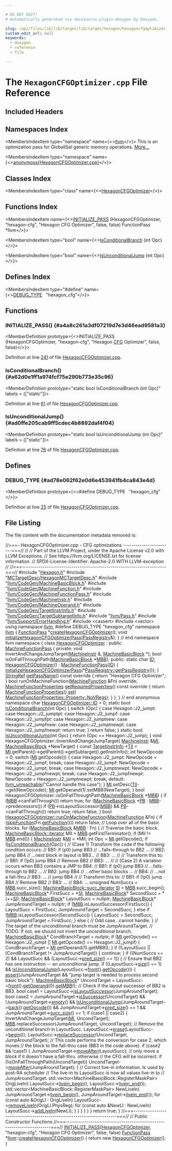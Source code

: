 ```yaml
---

# DO NOT EDIT!
# Automatically generated via docusaurus-plugin-doxygen by Doxygen.

slug: /api/files/lib/lib/target/lib/target/hexagon/hexagoncfgoptimizer-cpp
custom_edit_url: null
keywords:
  - doxygen
  - reference
  - file

---
```





# The `HexagonCFGOptimizer.cpp` File Reference

<DoxygenPage pluginConfig={pluginConfig}>



## Included Headers

<IncludesList>
<IncludesListItem
  filePath="Hexagon.h"
  permalink="/docs/api/files/lib/lib/target/lib/target/hexagon/hexagon-h"
  isLocal="true" />
<IncludesListItem
  filePath="MCTargetDesc/HexagonMCTargetDesc.h"
  permalink="/docs/api/files/lib/lib/target/lib/target/hexagon/lib/target/hexagon/mctargetdesc/hexagonmctargetdesc-h"
  isLocal="true" />
<IncludesListItem
  filePath="llvm/CodeGen/MachineBasicBlock.h"
  permalink="/docs/api/files/include/include/llvm/include/llvm/codegen/machinebasicblock-h"
  isLocal="true" />
<IncludesListItem
  filePath="llvm/CodeGen/MachineFunction.h"
  permalink="/docs/api/files/include/include/llvm/include/llvm/codegen/machinefunction-h"
  isLocal="true" />
<IncludesListItem
  filePath="llvm/CodeGen/MachineFunctionPass.h"
  permalink="/docs/api/files/include/include/llvm/include/llvm/codegen/machinefunctionpass-h"
  isLocal="true" />
<IncludesListItem
  filePath="llvm/CodeGen/MachineInstr.h"
  permalink="/docs/api/files/include/include/llvm/include/llvm/codegen/machineinstr-h"
  isLocal="true" />
<IncludesListItem
  filePath="llvm/CodeGen/MachineOperand.h"
  permalink="/docs/api/files/include/include/llvm/include/llvm/codegen/machineoperand-h"
  isLocal="true" />
<IncludesListItem
  filePath="llvm/CodeGen/TargetInstrInfo.h"
  permalink="/docs/api/files/include/include/llvm/include/llvm/codegen/targetinstrinfo-h"
  isLocal="true" />
<IncludesListItem
  filePath="llvm/CodeGen/TargetSubtargetInfo.h"
  permalink="/docs/api/files/include/include/llvm/include/llvm/codegen/targetsubtargetinfo-h"
  isLocal="true" />
<IncludesListItem
  filePath="llvm/Pass.h"
  permalink="/docs/api/files/include/include/llvm/pass-h"
  isLocal="true" />
<IncludesListItem
  filePath="llvm/Support/ErrorHandling.h"
  permalink="/docs/api/files/include/include/llvm/include/llvm/support/errorhandling-h"
  isLocal="true" />
<IncludesListItem
  filePath="cassert"
  permalink=""
  isLocal="false" />
<IncludesListItem
  filePath="vector"
  permalink=""
  isLocal="false" />
</IncludesList>

## Namespaces Index

<MembersIndex>

<MembersIndexItem
  type="namespace"
  name={<><a href="/docs/api/namespaces/llvm">llvm</a></>}>
This is an optimization pass for GlobalISel generic memory operations. <a href="/docs/api/namespaces/llvm/#details">More...</a>
</MembersIndexItem>

<MembersIndexItem
  type="namespace"
  name={<><a href="/docs/api/namespaces/anonymous-hexagoncfgoptimizer-cpp-">anonymous&#123;HexagonCFGOptimizer.cpp&#125;</a></>}>
</MembersIndexItem>

</MembersIndex>

## Classes Index

<MembersIndex>

<MembersIndexItem
  type="class"
  name={<><a href="/docs/api/classes/anonymous-namespace-hexagoncfgoptimizer-cpp-/hexagoncfgoptimizer">HexagonCFGOptimizer</a></>}>
</MembersIndexItem>

</MembersIndex>

## Functions Index

<MembersIndex>

<MembersIndexItem
  name={<><a href="#a4a8c261a3df07219d7e3d46ead9581a3">INITIALIZE&#95;PASS</a> (HexagonCFGOptimizer, &quot;hexagon-cfg&quot;, &quot;Hexagon CFG Optimizer&quot;, false, false) FunctionPass &#42;llvm</>}>
</MembersIndexItem>

<MembersIndexItem
  type="bool"
  name={<><a href="#a62d0e1ff1a974fcf75e290b773e35c96">IsConditionalBranch</a> (int Opc)</>}>
</MembersIndexItem>

<MembersIndexItem
  type="bool"
  name={<><a href="#ad0ffe205cab9ff5cdec4b8892daf4f04">IsUnconditionalJump</a> (int Opc)</>}>
</MembersIndexItem>

</MembersIndex>

## Defines Index

<MembersIndex>

<MembersIndexItem
  type="#define"
  name={<><a href="#ad78e062f62e0d6e453941fb4ca843e4d">DEBUG&#95;TYPE</a>&nbsp;&nbsp;&nbsp;&quot;hexagon&#95;cfg&quot;</>}>
</MembersIndexItem>

</MembersIndex>


<SectionDefinition>

## Functions

### INITIALIZE&#95;PASS() {#a4a8c261a3df07219d7e3d46ead9581a3}

<MemberDefinition
  prototype={<>INITIALIZE&#95;PASS (HexagonCFGOptimizer, &quot;hexagon-cfg&quot;, &quot;Hexagon <a href="/docs/api/files/lib/lib/transforms/lib/transforms/scalar/flattencfgpass-cpp/#a78c5fc25b7e349ae0e4a32100404a4b4">CFG</a> Optimizer&quot;, false, false)</>}>

Definition at line <a href="#l00241">241</a> of file <a href="/docs/api/files/lib/lib/target/lib/target/hexagon/hexagoncfgoptimizer-cpp">HexagonCFGOptimizer.cpp</a>.
</MemberDefinition>

### IsConditionalBranch() {#a62d0e1ff1a974fcf75e290b773e35c96}

<MemberDefinition
  prototype="static bool IsConditionalBranch (int Opc)"
  labels = {["static"]}>

Definition at line <a href="#l00061">61</a> of file <a href="/docs/api/files/lib/lib/target/lib/target/hexagon/hexagoncfgoptimizer-cpp">HexagonCFGOptimizer.cpp</a>.
</MemberDefinition>

### IsUnconditionalJump() {#ad0ffe205cab9ff5cdec4b8892daf4f04}

<MemberDefinition
  prototype="static bool IsUnconditionalJump (int Opc)"
  labels = {["static"]}>

Definition at line <a href="#l00076">76</a> of file <a href="/docs/api/files/lib/lib/target/lib/target/hexagon/hexagoncfgoptimizer-cpp">HexagonCFGOptimizer.cpp</a>.
</MemberDefinition>

</SectionDefinition>

<SectionDefinition>

## Defines

### DEBUG&#95;TYPE {#ad78e062f62e0d6e453941fb4ca843e4d}

<MemberDefinition
  prototype={<>#define DEBUG&#95;TYPE&nbsp;&nbsp;&nbsp;&quot;hexagon&#95;cfg&quot;</>}>

Definition at line <a href="#l00025">25</a> of file <a href="/docs/api/files/lib/lib/target/lib/target/hexagon/hexagoncfgoptimizer-cpp">HexagonCFGOptimizer.cpp</a>.
</MemberDefinition>

</SectionDefinition>

## File Listing

The file content with the documentation metadata removed is:

<ProgramListing>

<Link id="l00001" /><CodeLine lineNumber="1"><Highlight kind="comment">//===- HexagonCFGOptimizer.cpp - CFG optimizations ------------------------===//</Highlight><Highlight kind="normal"></Highlight></CodeLine>
<Link id="l00002" /><CodeLine lineNumber="2"><Highlight kind="normal"></Highlight><Highlight kind="comment">//</Highlight><Highlight kind="normal"></Highlight></CodeLine>
<Link id="l00003" /><CodeLine lineNumber="3"><Highlight kind="normal"></Highlight><Highlight kind="comment">// Part of the LLVM Project, under the Apache License v2.0 with LLVM Exceptions.</Highlight><Highlight kind="normal"></Highlight></CodeLine>
<Link id="l00004" /><CodeLine lineNumber="4"><Highlight kind="normal"></Highlight><Highlight kind="comment">// See https://llvm.org/LICENSE.txt for license information.</Highlight><Highlight kind="normal"></Highlight></CodeLine>
<Link id="l00005" /><CodeLine lineNumber="5"><Highlight kind="normal"></Highlight><Highlight kind="comment">// SPDX-License-Identifier: Apache-2.0 WITH LLVM-exception</Highlight><Highlight kind="normal"></Highlight></CodeLine>
<Link id="l00006" /><CodeLine lineNumber="6"><Highlight kind="normal"></Highlight><Highlight kind="comment">//</Highlight><Highlight kind="normal"></Highlight></CodeLine>
<Link id="l00007" /><CodeLine lineNumber="7"><Highlight kind="normal"></Highlight><Highlight kind="comment">//===----------------------------------------------------------------------===//</Highlight><Highlight kind="normal"></Highlight></CodeLine>
<Link id="l00008" /><CodeLine lineNumber="8"><Highlight kind="normal"></Highlight></CodeLine>
<Link id="l00009" /><CodeLine lineNumber="9"><Highlight kind="normal"></Highlight><Highlight kind="preprocessor">#include &quot;<a href="/docs/api/files/lib/lib/target/lib/target/hexagon/hexagon-h">Hexagon.h</a>&quot;</Highlight><Highlight kind="normal"></Highlight></CodeLine>
<Link id="l00010" /><CodeLine lineNumber="10"><Highlight kind="normal"></Highlight><Highlight kind="preprocessor">#include &quot;<a href="/docs/api/files/lib/lib/target/lib/target/hexagon/lib/target/hexagon/mctargetdesc/hexagonmctargetdesc-h">MCTargetDesc/HexagonMCTargetDesc.h</a>&quot;</Highlight><Highlight kind="normal"></Highlight></CodeLine>
<Link id="l00011" /><CodeLine lineNumber="11"><Highlight kind="normal"></Highlight><Highlight kind="preprocessor">#include &quot;<a href="/docs/api/files/include/include/llvm/include/llvm/codegen/machinebasicblock-h">llvm/CodeGen/MachineBasicBlock.h</a>&quot;</Highlight><Highlight kind="normal"></Highlight></CodeLine>
<Link id="l00012" /><CodeLine lineNumber="12"><Highlight kind="normal"></Highlight><Highlight kind="preprocessor">#include &quot;<a href="/docs/api/files/include/include/llvm/include/llvm/codegen/machinefunction-h">llvm/CodeGen/MachineFunction.h</a>&quot;</Highlight><Highlight kind="normal"></Highlight></CodeLine>
<Link id="l00013" /><CodeLine lineNumber="13"><Highlight kind="normal"></Highlight><Highlight kind="preprocessor">#include &quot;<a href="/docs/api/files/include/include/llvm/include/llvm/codegen/machinefunctionpass-h">llvm/CodeGen/MachineFunctionPass.h</a>&quot;</Highlight><Highlight kind="normal"></Highlight></CodeLine>
<Link id="l00014" /><CodeLine lineNumber="14"><Highlight kind="normal"></Highlight><Highlight kind="preprocessor">#include &quot;<a href="/docs/api/files/include/include/llvm/include/llvm/codegen/machineinstr-h">llvm/CodeGen/MachineInstr.h</a>&quot;</Highlight><Highlight kind="normal"></Highlight></CodeLine>
<Link id="l00015" /><CodeLine lineNumber="15"><Highlight kind="normal"></Highlight><Highlight kind="preprocessor">#include &quot;<a href="/docs/api/files/include/include/llvm/include/llvm/codegen/machineoperand-h">llvm/CodeGen/MachineOperand.h</a>&quot;</Highlight><Highlight kind="normal"></Highlight></CodeLine>
<Link id="l00016" /><CodeLine lineNumber="16"><Highlight kind="normal"></Highlight><Highlight kind="preprocessor">#include &quot;<a href="/docs/api/files/include/include/llvm/include/llvm/codegen/targetinstrinfo-h">llvm/CodeGen/TargetInstrInfo.h</a>&quot;</Highlight><Highlight kind="normal"></Highlight></CodeLine>
<Link id="l00017" /><CodeLine lineNumber="17"><Highlight kind="normal"></Highlight><Highlight kind="preprocessor">#include &quot;<a href="/docs/api/files/include/include/llvm/include/llvm/codegen/targetsubtargetinfo-h">llvm/CodeGen/TargetSubtargetInfo.h</a>&quot;</Highlight><Highlight kind="normal"></Highlight></CodeLine>
<Link id="l00018" /><CodeLine lineNumber="18"><Highlight kind="normal"></Highlight><Highlight kind="preprocessor">#include &quot;<a href="/docs/api/files/include/include/llvm/pass-h">llvm/Pass.h</a>&quot;</Highlight><Highlight kind="normal"></Highlight></CodeLine>
<Link id="l00019" /><CodeLine lineNumber="19"><Highlight kind="normal"></Highlight><Highlight kind="preprocessor">#include &quot;<a href="/docs/api/files/include/include/llvm/include/llvm/support/errorhandling-h">llvm/Support/ErrorHandling.h</a>&quot;</Highlight><Highlight kind="normal"></Highlight></CodeLine>
<Link id="l00020" /><CodeLine lineNumber="20"><Highlight kind="normal"></Highlight><Highlight kind="preprocessor">#include &lt;cassert&gt;</Highlight><Highlight kind="normal"></Highlight></CodeLine>
<Link id="l00021" /><CodeLine lineNumber="21"><Highlight kind="normal"></Highlight><Highlight kind="preprocessor">#include &lt;vector&gt;</Highlight><Highlight kind="normal"></Highlight></CodeLine>
<Link id="l00022" /><CodeLine lineNumber="22"><Highlight kind="normal"></Highlight></CodeLine>
<Link id="l00023" /><CodeLine lineNumber="23"><Highlight kind="normal"></Highlight><Highlight kind="keyword">using namespace </Highlight><Highlight kind="normal"><a href="/docs/api/namespaces/llvm">llvm</a>;</Highlight></CodeLine>
<Link id="l00024" /><CodeLine lineNumber="24"><Highlight kind="normal"></Highlight></CodeLine>
<Link id="l00025" /><CodeLine lineNumber="25" lineLink="#ad78e062f62e0d6e453941fb4ca843e4d"><Highlight kind="normal"></Highlight><Highlight kind="preprocessor">#define DEBUG&#95;TYPE &quot;hexagon&#95;cfg&quot;</Highlight><Highlight kind="normal"></Highlight></CodeLine>
<Link id="l00026" /><CodeLine lineNumber="26"><Highlight kind="normal"></Highlight></CodeLine>
<Link id="l00027" /><CodeLine lineNumber="27"><Highlight kind="normal"></Highlight><Highlight kind="keyword">namespace </Highlight><Highlight kind="normal"><a href="/docs/api/namespaces/llvm">llvm</a> &#123;</Highlight></CodeLine>
<Link id="l00028" /><CodeLine lineNumber="28"><Highlight kind="normal"></Highlight></CodeLine>
<Link id="l00029" /><CodeLine lineNumber="29" lineLink="/docs/api/namespaces/llvm/#a124602d73eee88f532e253bbed464352"><Highlight kind="normal"><a href="/docs/api/classes/llvm/functionpass">FunctionPass</a> &#42;<a href="/docs/api/namespaces/llvm/#a124602d73eee88f532e253bbed464352">createHexagonCFGOptimizer</a>();</Highlight></CodeLine>
<Link id="l00030" /><CodeLine lineNumber="30" lineLink="/docs/api/namespaces/llvm/#a8cfc0521f86b9aa8828d24359cf05251"><Highlight kind="normal"></Highlight><Highlight kind="keywordtype">void</Highlight><Highlight kind="normal"> <a href="/docs/api/namespaces/llvm/#a8cfc0521f86b9aa8828d24359cf05251">initializeHexagonCFGOptimizerPass</a>(<a href="/docs/api/classes/llvm/passregistry">PassRegistry</a>&amp;);</Highlight></CodeLine>
<Link id="l00031" /><CodeLine lineNumber="31"><Highlight kind="normal"></Highlight></CodeLine>
<Link id="l00032" /><CodeLine lineNumber="32"><Highlight kind="normal">&#125; </Highlight><Highlight kind="comment">// end namespace llvm</Highlight><Highlight kind="normal"></Highlight></CodeLine>
<Link id="l00033" /><CodeLine lineNumber="33"><Highlight kind="normal"></Highlight></CodeLine>
<Link id="l00034" /><CodeLine lineNumber="34" lineLink="/docs/api/namespaces/anonymous-hexagoncfgoptimizer-cpp-"><Highlight kind="normal"></Highlight><Highlight kind="keyword">namespace </Highlight><Highlight kind="normal">&#123;</Highlight></CodeLine>
<Link id="l00035" /><CodeLine lineNumber="35"><Highlight kind="normal"></Highlight></CodeLine>
<Link id="l00036" /><CodeLine lineNumber="36" lineLink="/docs/api/classes/anonymous-namespace-hexagoncfgoptimizer-cpp-/hexagoncfgoptimizer"><Highlight kind="normal"></Highlight><Highlight kind="keyword">class </Highlight><Highlight kind="normal"><a href="/docs/api/classes/anonymous-namespace-hexagoncfgoptimizer-cpp-/hexagoncfgoptimizer/#a2ba581e9dbe6327f7df9bf62a7f3aa0f">HexagonCFGOptimizer</a> : </Highlight><Highlight kind="keyword">public</Highlight><Highlight kind="normal"> <a href="/docs/api/classes/llvm/machinefunctionpass/#a29c81d2386f4a727c6d33413807530c8">MachineFunctionPass</a> &#123;</Highlight></CodeLine>
<Link id="l00037" /><CodeLine lineNumber="37"><Highlight kind="normal"></Highlight><Highlight kind="keyword">private</Highlight><Highlight kind="normal">:</Highlight></CodeLine>
<Link id="l00038" /><CodeLine lineNumber="38"><Highlight kind="normal">  </Highlight><Highlight kind="keywordtype">void</Highlight><Highlight kind="normal"> InvertAndChangeJumpTarget(<a href="/docs/api/classes/llvm/machineinstr">MachineInstr</a> &amp;, <a href="/docs/api/classes/llvm/machinebasicblock">MachineBasicBlock</a> &#42;);</Highlight></CodeLine>
<Link id="l00039" /><CodeLine lineNumber="39"><Highlight kind="normal">  </Highlight><Highlight kind="keywordtype">bool</Highlight><Highlight kind="normal"> isOnFallThroughPath(<a href="/docs/api/classes/llvm/machinebasicblock">MachineBasicBlock</a> &#42;<a href="/docs/api/files/lib/lib/target/lib/target/arm/armslshardening-cpp/#a5958512eae2979bd2eb383977996a600">MBB</a>);</Highlight></CodeLine>
<Link id="l00040" /><CodeLine lineNumber="40"><Highlight kind="normal"></Highlight></CodeLine>
<Link id="l00041" /><CodeLine lineNumber="41"><Highlight kind="normal"></Highlight><Highlight kind="keyword">public</Highlight><Highlight kind="normal">:</Highlight></CodeLine>
<Link id="l00042" /><CodeLine lineNumber="42" lineLink="/docs/api/classes/anonymous-namespace-hexagoncfgoptimizer-cpp-/hexagoncfgoptimizer/#a376beeb5df27a65505f5b25f9b6484cf"><Highlight kind="normal">  </Highlight><Highlight kind="keyword">static</Highlight><Highlight kind="normal"> </Highlight><Highlight kind="keywordtype">char</Highlight><Highlight kind="normal"> <a href="/docs/api/classes/anonymous-namespace-hexagoncfgoptimizer-cpp-/hexagoncfgoptimizer/#a376beeb5df27a65505f5b25f9b6484cf">ID</a>;</Highlight></CodeLine>
<Link id="l00043" /><CodeLine lineNumber="43"><Highlight kind="normal"></Highlight></CodeLine>
<Link id="l00044" /><CodeLine lineNumber="44" lineLink="/docs/api/classes/anonymous-namespace-hexagoncfgoptimizer-cpp-/hexagoncfgoptimizer/#a2ba581e9dbe6327f7df9bf62a7f3aa0f"><Highlight kind="normal">  <a href="/docs/api/classes/anonymous-namespace-hexagoncfgoptimizer-cpp-/hexagoncfgoptimizer/#a2ba581e9dbe6327f7df9bf62a7f3aa0f">HexagonCFGOptimizer</a>() : <a href="/docs/api/classes/llvm/machinefunctionpass/#a29c81d2386f4a727c6d33413807530c8">MachineFunctionPass</a>(<a href="/docs/api/classes/anonymous-namespace-hexagoncfgoptimizer-cpp-/hexagoncfgoptimizer/#a376beeb5df27a65505f5b25f9b6484cf">ID</a>) &#123;</Highlight></CodeLine>
<Link id="l00045" /><CodeLine lineNumber="45"><Highlight kind="normal">    <a href="/docs/api/namespaces/llvm/#a8cfc0521f86b9aa8828d24359cf05251">initializeHexagonCFGOptimizerPass</a>(&#42;<a href="/docs/api/classes/llvm/passregistry/#a05a729900b76c89e808c6c3094921b2f">PassRegistry::getPassRegistry</a>());</Highlight></CodeLine>
<Link id="l00046" /><CodeLine lineNumber="46"><Highlight kind="normal">  &#125;</Highlight></CodeLine>
<Link id="l00047" /><CodeLine lineNumber="47"><Highlight kind="normal"></Highlight></CodeLine>
<Link id="l00048" /><CodeLine lineNumber="48" lineLink="/docs/api/classes/anonymous-namespace-hexagoncfgoptimizer-cpp-/hexagoncfgoptimizer/#a0352309571a7836802670d8566eb7ad7"><Highlight kind="normal">  <a href="/docs/api/classes/llvm/stringref">StringRef</a> <a href="/docs/api/classes/anonymous-namespace-hexagoncfgoptimizer-cpp-/hexagoncfgoptimizer/#a0352309571a7836802670d8566eb7ad7">getPassName</a>()</Highlight><Highlight kind="keyword"> const override </Highlight><Highlight kind="normal">&#123; </Highlight><Highlight kind="keywordflow">return</Highlight><Highlight kind="normal"> </Highlight><Highlight kind="stringliteral">&quot;Hexagon CFG Optimizer&quot;</Highlight><Highlight kind="normal">; &#125;</Highlight></CodeLine>
<Link id="l00049" /><CodeLine lineNumber="49"><Highlight kind="normal">  </Highlight><Highlight kind="keywordtype">bool</Highlight><Highlight kind="normal"> runOnMachineFunction(<a href="/docs/api/classes/llvm/machinefunction">MachineFunction</a> &amp;Fn) </Highlight><Highlight kind="keyword">override</Highlight><Highlight kind="normal">;</Highlight></CodeLine>
<Link id="l00050" /><CodeLine lineNumber="50"><Highlight kind="normal"></Highlight></CodeLine>
<Link id="l00051" /><CodeLine lineNumber="51" lineLink="/docs/api/classes/anonymous-namespace-hexagoncfgoptimizer-cpp-/hexagoncfgoptimizer/#ad6f7afaf9e44f6f8399069027b00ce70"><Highlight kind="normal">  <a href="/docs/api/classes/llvm/machinefunctionproperties">MachineFunctionProperties</a> <a href="/docs/api/classes/anonymous-namespace-hexagoncfgoptimizer-cpp-/hexagoncfgoptimizer/#ad6f7afaf9e44f6f8399069027b00ce70">getRequiredProperties</a>()</Highlight><Highlight kind="keyword"> const override </Highlight><Highlight kind="normal">&#123;</Highlight></CodeLine>
<Link id="l00052" /><CodeLine lineNumber="52"><Highlight kind="normal">    </Highlight><Highlight kind="keywordflow">return</Highlight><Highlight kind="normal"> <a href="/docs/api/classes/llvm/machinefunctionproperties">MachineFunctionProperties</a>().<a href="/docs/api/classes/llvm/machinefunctionproperties/#aa7780563d7ca260d0ae67d957b56427f">set</a>(</Highlight></CodeLine>
<Link id="l00053" /><CodeLine lineNumber="53"><Highlight kind="normal">        <a href="/docs/api/classes/llvm/machinefunctionproperties/#ad85237c6c667e4713efe8921e9c32ac1a72f7d830dd5ddb30f06d8e9639558ac3">MachineFunctionProperties::Property::NoVRegs</a>);</Highlight></CodeLine>
<Link id="l00054" /><CodeLine lineNumber="54"><Highlight kind="normal">  &#125;</Highlight></CodeLine>
<Link id="l00055" /><CodeLine lineNumber="55"><Highlight kind="normal">&#125;;</Highlight></CodeLine>
<Link id="l00056" /><CodeLine lineNumber="56"><Highlight kind="normal"></Highlight></CodeLine>
<Link id="l00057" /><CodeLine lineNumber="57"><Highlight kind="normal">&#125; </Highlight><Highlight kind="comment">// end anonymous namespace</Highlight><Highlight kind="normal"></Highlight></CodeLine>
<Link id="l00058" /><CodeLine lineNumber="58"><Highlight kind="normal"></Highlight></CodeLine>
<Link id="l00059" /><CodeLine lineNumber="59"><Highlight kind="normal"></Highlight><Highlight kind="keywordtype">char</Highlight><Highlight kind="normal"> <a href="/docs/api/classes/anonymous-namespace-hexagoncfgoptimizer-cpp-/hexagoncfgoptimizer/#a376beeb5df27a65505f5b25f9b6484cf">HexagonCFGOptimizer::ID</a> = 0;</Highlight></CodeLine>
<Link id="l00060" /><CodeLine lineNumber="60"><Highlight kind="normal"></Highlight></CodeLine>
<Link id="l00061" /><CodeLine lineNumber="61" lineLink="#a62d0e1ff1a974fcf75e290b773e35c96"><Highlight kind="normal"></Highlight><Highlight kind="keyword">static</Highlight><Highlight kind="normal"> </Highlight><Highlight kind="keywordtype">bool</Highlight><Highlight kind="normal"> <a href="#a62d0e1ff1a974fcf75e290b773e35c96">IsConditionalBranch</a>(</Highlight><Highlight kind="keywordtype">int</Highlight><Highlight kind="normal"> Opc) &#123;</Highlight></CodeLine>
<Link id="l00062" /><CodeLine lineNumber="62"><Highlight kind="normal">  </Highlight><Highlight kind="keywordflow">switch</Highlight><Highlight kind="normal"> (Opc) &#123;</Highlight></CodeLine>
<Link id="l00063" /><CodeLine lineNumber="63"><Highlight kind="normal">    </Highlight><Highlight kind="keywordflow">case</Highlight><Highlight kind="normal"> Hexagon::J2&#95;jumpt:</Highlight></CodeLine>
<Link id="l00064" /><CodeLine lineNumber="64"><Highlight kind="normal">    </Highlight><Highlight kind="keywordflow">case</Highlight><Highlight kind="normal"> Hexagon::J2&#95;jumptpt:</Highlight></CodeLine>
<Link id="l00065" /><CodeLine lineNumber="65"><Highlight kind="normal">    </Highlight><Highlight kind="keywordflow">case</Highlight><Highlight kind="normal"> Hexagon::J2&#95;jumpf:</Highlight></CodeLine>
<Link id="l00066" /><CodeLine lineNumber="66"><Highlight kind="normal">    </Highlight><Highlight kind="keywordflow">case</Highlight><Highlight kind="normal"> Hexagon::J2&#95;jumpfpt:</Highlight></CodeLine>
<Link id="l00067" /><CodeLine lineNumber="67"><Highlight kind="normal">    </Highlight><Highlight kind="keywordflow">case</Highlight><Highlight kind="normal"> Hexagon::J2&#95;jumptnew:</Highlight></CodeLine>
<Link id="l00068" /><CodeLine lineNumber="68"><Highlight kind="normal">    </Highlight><Highlight kind="keywordflow">case</Highlight><Highlight kind="normal"> Hexagon::J2&#95;jumpfnew:</Highlight></CodeLine>
<Link id="l00069" /><CodeLine lineNumber="69"><Highlight kind="normal">    </Highlight><Highlight kind="keywordflow">case</Highlight><Highlight kind="normal"> Hexagon::J2&#95;jumptnewpt:</Highlight></CodeLine>
<Link id="l00070" /><CodeLine lineNumber="70"><Highlight kind="normal">    </Highlight><Highlight kind="keywordflow">case</Highlight><Highlight kind="normal"> Hexagon::J2&#95;jumpfnewpt:</Highlight></CodeLine>
<Link id="l00071" /><CodeLine lineNumber="71"><Highlight kind="normal">      </Highlight><Highlight kind="keywordflow">return</Highlight><Highlight kind="normal"> </Highlight><Highlight kind="keyword">true</Highlight><Highlight kind="normal">;</Highlight></CodeLine>
<Link id="l00072" /><CodeLine lineNumber="72"><Highlight kind="normal">  &#125;</Highlight></CodeLine>
<Link id="l00073" /><CodeLine lineNumber="73"><Highlight kind="normal">  </Highlight><Highlight kind="keywordflow">return</Highlight><Highlight kind="normal"> </Highlight><Highlight kind="keyword">false</Highlight><Highlight kind="normal">;</Highlight></CodeLine>
<Link id="l00074" /><CodeLine lineNumber="74"><Highlight kind="normal">&#125;</Highlight></CodeLine>
<Link id="l00075" /><CodeLine lineNumber="75"><Highlight kind="normal"></Highlight></CodeLine>
<Link id="l00076" /><CodeLine lineNumber="76" lineLink="#ad0ffe205cab9ff5cdec4b8892daf4f04"><Highlight kind="normal"></Highlight><Highlight kind="keyword">static</Highlight><Highlight kind="normal"> </Highlight><Highlight kind="keywordtype">bool</Highlight><Highlight kind="normal"> <a href="#ad0ffe205cab9ff5cdec4b8892daf4f04">IsUnconditionalJump</a>(</Highlight><Highlight kind="keywordtype">int</Highlight><Highlight kind="normal"> Opc) &#123;</Highlight></CodeLine>
<Link id="l00077" /><CodeLine lineNumber="77"><Highlight kind="normal">  </Highlight><Highlight kind="keywordflow">return</Highlight><Highlight kind="normal"> (Opc == Hexagon::J2&#95;jump);</Highlight></CodeLine>
<Link id="l00078" /><CodeLine lineNumber="78"><Highlight kind="normal">&#125;</Highlight></CodeLine>
<Link id="l00079" /><CodeLine lineNumber="79"><Highlight kind="normal"></Highlight></CodeLine>
<Link id="l00080" /><CodeLine lineNumber="80"><Highlight kind="normal"></Highlight><Highlight kind="keywordtype">void</Highlight><Highlight kind="normal"> HexagonCFGOptimizer::InvertAndChangeJumpTarget(</Highlight></CodeLine>
<Link id="l00081" /><CodeLine lineNumber="81"><Highlight kind="normal">    <a href="/docs/api/classes/llvm/machineinstr">MachineInstr</a> &amp;<a href="/docs/api/files/lib/lib/codegen/lib/codegen/globalisel/irtranslator-cpp/#abe44dfdea65b4f7e11e0a608ab708b76">MI</a>, <a href="/docs/api/classes/llvm/machinebasicblock">MachineBasicBlock</a> &#42;NewTarget) &#123;</Highlight></CodeLine>
<Link id="l00082" /><CodeLine lineNumber="82"><Highlight kind="normal">  </Highlight><Highlight kind="keyword">const</Highlight><Highlight kind="normal"> <a href="/docs/api/classes/llvm/targetinstrinfo">TargetInstrInfo</a> &#42;<a href="/docs/api/files/lib/lib/target/lib/target/hexagon/hexagoncopytocombine-cpp/#a1d40004718218dbdf06b496766299101">TII</a> =</Highlight></CodeLine>
<Link id="l00083" /><CodeLine lineNumber="83"><Highlight kind="normal">      <a href="/docs/api/files/lib/lib/codegen/lib/codegen/globalisel/irtranslator-cpp/#abe44dfdea65b4f7e11e0a608ab708b76">MI</a>.getParent()-&gt;getParent()-&gt;getSubtarget().getInstrInfo();</Highlight></CodeLine>
<Link id="l00084" /><CodeLine lineNumber="84"><Highlight kind="normal">  </Highlight><Highlight kind="keywordtype">int</Highlight><Highlight kind="normal"> NewOpcode = 0;</Highlight></CodeLine>
<Link id="l00085" /><CodeLine lineNumber="85"><Highlight kind="normal">  </Highlight><Highlight kind="keywordflow">switch</Highlight><Highlight kind="normal"> (<a href="/docs/api/files/lib/lib/codegen/lib/codegen/globalisel/irtranslator-cpp/#abe44dfdea65b4f7e11e0a608ab708b76">MI</a>.getOpcode()) &#123;</Highlight></CodeLine>
<Link id="l00086" /><CodeLine lineNumber="86"><Highlight kind="normal">  </Highlight><Highlight kind="keywordflow">case</Highlight><Highlight kind="normal"> Hexagon::J2&#95;jumpt:</Highlight></CodeLine>
<Link id="l00087" /><CodeLine lineNumber="87"><Highlight kind="normal">    NewOpcode = Hexagon::J2&#95;jumpf;</Highlight></CodeLine>
<Link id="l00088" /><CodeLine lineNumber="88"><Highlight kind="normal">    </Highlight><Highlight kind="keywordflow">break</Highlight><Highlight kind="normal">;</Highlight></CodeLine>
<Link id="l00089" /><CodeLine lineNumber="89"><Highlight kind="normal">  </Highlight><Highlight kind="keywordflow">case</Highlight><Highlight kind="normal"> Hexagon::J2&#95;jumpf:</Highlight></CodeLine>
<Link id="l00090" /><CodeLine lineNumber="90"><Highlight kind="normal">    NewOpcode = Hexagon::J2&#95;jumpt;</Highlight></CodeLine>
<Link id="l00091" /><CodeLine lineNumber="91"><Highlight kind="normal">    </Highlight><Highlight kind="keywordflow">break</Highlight><Highlight kind="normal">;</Highlight></CodeLine>
<Link id="l00092" /><CodeLine lineNumber="92"><Highlight kind="normal">  </Highlight><Highlight kind="keywordflow">case</Highlight><Highlight kind="normal"> Hexagon::J2&#95;jumptnewpt:</Highlight></CodeLine>
<Link id="l00093" /><CodeLine lineNumber="93"><Highlight kind="normal">    NewOpcode = Hexagon::J2&#95;jumpfnewpt;</Highlight></CodeLine>
<Link id="l00094" /><CodeLine lineNumber="94"><Highlight kind="normal">    </Highlight><Highlight kind="keywordflow">break</Highlight><Highlight kind="normal">;</Highlight></CodeLine>
<Link id="l00095" /><CodeLine lineNumber="95"><Highlight kind="normal">  </Highlight><Highlight kind="keywordflow">case</Highlight><Highlight kind="normal"> Hexagon::J2&#95;jumpfnewpt:</Highlight></CodeLine>
<Link id="l00096" /><CodeLine lineNumber="96"><Highlight kind="normal">    NewOpcode = Hexagon::J2&#95;jumptnewpt;</Highlight></CodeLine>
<Link id="l00097" /><CodeLine lineNumber="97"><Highlight kind="normal">    </Highlight><Highlight kind="keywordflow">break</Highlight><Highlight kind="normal">;</Highlight></CodeLine>
<Link id="l00098" /><CodeLine lineNumber="98"><Highlight kind="normal">  </Highlight><Highlight kind="keywordflow">default</Highlight><Highlight kind="normal">:</Highlight></CodeLine>
<Link id="l00099" /><CodeLine lineNumber="99"><Highlight kind="normal">    <a href="/docs/api/files/include/include/llvm/include/llvm/support/errorhandling-h/#ace243f5c25697a1107cce46626b3dc94">llvm&#95;unreachable</a>(</Highlight><Highlight kind="stringliteral">&quot;Cannot handle this case&quot;</Highlight><Highlight kind="normal">);</Highlight></CodeLine>
<Link id="l00100" /><CodeLine lineNumber="100"><Highlight kind="normal">  &#125;</Highlight></CodeLine>
<Link id="l00101" /><CodeLine lineNumber="101"><Highlight kind="normal"></Highlight></CodeLine>
<Link id="l00102" /><CodeLine lineNumber="102"><Highlight kind="normal">  <a href="/docs/api/files/lib/lib/codegen/lib/codegen/globalisel/irtranslator-cpp/#abe44dfdea65b4f7e11e0a608ab708b76">MI</a>.setDesc(<a href="/docs/api/files/lib/lib/target/lib/target/hexagon/hexagoncopytocombine-cpp/#a1d40004718218dbdf06b496766299101">TII</a>-&gt;get(NewOpcode));</Highlight></CodeLine>
<Link id="l00103" /><CodeLine lineNumber="103"><Highlight kind="normal">  <a href="/docs/api/files/lib/lib/codegen/lib/codegen/globalisel/irtranslator-cpp/#abe44dfdea65b4f7e11e0a608ab708b76">MI</a>.getOperand(1).setMBB(NewTarget);</Highlight></CodeLine>
<Link id="l00104" /><CodeLine lineNumber="104"><Highlight kind="normal">&#125;</Highlight></CodeLine>
<Link id="l00105" /><CodeLine lineNumber="105"><Highlight kind="normal"></Highlight></CodeLine>
<Link id="l00106" /><CodeLine lineNumber="106"><Highlight kind="normal"></Highlight><Highlight kind="keywordtype">bool</Highlight><Highlight kind="normal"> HexagonCFGOptimizer::isOnFallThroughPath(<a href="/docs/api/classes/llvm/machinebasicblock">MachineBasicBlock</a> &#42;<a href="/docs/api/files/lib/lib/target/lib/target/arm/armslshardening-cpp/#a5958512eae2979bd2eb383977996a600">MBB</a>) &#123;</Highlight></CodeLine>
<Link id="l00107" /><CodeLine lineNumber="107"><Highlight kind="normal">  </Highlight><Highlight kind="keywordflow">if</Highlight><Highlight kind="normal"> (<a href="/docs/api/files/lib/lib/target/lib/target/arm/armslshardening-cpp/#a5958512eae2979bd2eb383977996a600">MBB</a>-&gt;canFallThrough())</Highlight></CodeLine>
<Link id="l00108" /><CodeLine lineNumber="108"><Highlight kind="normal">    </Highlight><Highlight kind="keywordflow">return</Highlight><Highlight kind="normal"> </Highlight><Highlight kind="keyword">true</Highlight><Highlight kind="normal">;</Highlight></CodeLine>
<Link id="l00109" /><CodeLine lineNumber="109"><Highlight kind="normal">  </Highlight><Highlight kind="keywordflow">for</Highlight><Highlight kind="normal"> (<a href="/docs/api/classes/llvm/machinebasicblock">MachineBasicBlock</a> &#42;<a href="/docs/api/files/lib/lib/passes/passbuilderbindings-cpp/#afd1501c49c84f3addfd108c2484f5674">PB</a> : <a href="/docs/api/files/lib/lib/target/lib/target/arm/armslshardening-cpp/#a5958512eae2979bd2eb383977996a600">MBB</a>-&gt;predecessors())</Highlight></CodeLine>
<Link id="l00110" /><CodeLine lineNumber="110"><Highlight kind="normal">    </Highlight><Highlight kind="keywordflow">if</Highlight><Highlight kind="normal"> (<a href="/docs/api/files/lib/lib/passes/passbuilderbindings-cpp/#afd1501c49c84f3addfd108c2484f5674">PB</a>-&gt;isLayoutSuccessor(<a href="/docs/api/files/lib/lib/target/lib/target/arm/armslshardening-cpp/#a5958512eae2979bd2eb383977996a600">MBB</a>) &amp;&amp; <a href="/docs/api/files/lib/lib/passes/passbuilderbindings-cpp/#afd1501c49c84f3addfd108c2484f5674">PB</a>-&gt;canFallThrough())</Highlight></CodeLine>
<Link id="l00111" /><CodeLine lineNumber="111"><Highlight kind="normal">      </Highlight><Highlight kind="keywordflow">return</Highlight><Highlight kind="normal"> </Highlight><Highlight kind="keyword">true</Highlight><Highlight kind="normal">;</Highlight></CodeLine>
<Link id="l00112" /><CodeLine lineNumber="112"><Highlight kind="normal">  </Highlight><Highlight kind="keywordflow">return</Highlight><Highlight kind="normal"> </Highlight><Highlight kind="keyword">false</Highlight><Highlight kind="normal">;</Highlight></CodeLine>
<Link id="l00113" /><CodeLine lineNumber="113"><Highlight kind="normal">&#125;</Highlight></CodeLine>
<Link id="l00114" /><CodeLine lineNumber="114"><Highlight kind="normal"></Highlight></CodeLine>
<Link id="l00115" /><CodeLine lineNumber="115" lineLink="/docs/api/classes/anonymous-namespace-hexagoncfgoptimizer-cpp-/hexagoncfgoptimizer/#a44a6c0917383ba77dca7325a7b23c252"><Highlight kind="normal"></Highlight><Highlight kind="keywordtype">bool</Highlight><Highlight kind="normal"> <a href="/docs/api/classes/anonymous-namespace-hexagoncfgoptimizer-cpp-/hexagoncfgoptimizer/#a44a6c0917383ba77dca7325a7b23c252">HexagonCFGOptimizer::runOnMachineFunction</a>(<a href="/docs/api/classes/llvm/machinefunction">MachineFunction</a> &amp;Fn) &#123;</Highlight></CodeLine>
<Link id="l00116" /><CodeLine lineNumber="116"><Highlight kind="normal">  </Highlight><Highlight kind="keywordflow">if</Highlight><Highlight kind="normal"> (<a href="/docs/api/classes/llvm/functionpass/#af9f5f511d75e16f09a5520cb9444cfa8">skipFunction</a>(Fn.<a href="/docs/api/classes/llvm/machinefunction/#a977ddce262de45c645be23d951066351">getFunction</a>()))</Highlight></CodeLine>
<Link id="l00117" /><CodeLine lineNumber="117"><Highlight kind="normal">    </Highlight><Highlight kind="keywordflow">return</Highlight><Highlight kind="normal"> </Highlight><Highlight kind="keyword">false</Highlight><Highlight kind="normal">;</Highlight></CodeLine>
<Link id="l00118" /><CodeLine lineNumber="118"><Highlight kind="normal"></Highlight></CodeLine>
<Link id="l00119" /><CodeLine lineNumber="119"><Highlight kind="normal">  </Highlight><Highlight kind="comment">// Loop over all of the basic blocks.</Highlight><Highlight kind="normal"></Highlight></CodeLine>
<Link id="l00120" /><CodeLine lineNumber="120"><Highlight kind="normal">  </Highlight><Highlight kind="keywordflow">for</Highlight><Highlight kind="normal"> (<a href="/docs/api/classes/llvm/machinebasicblock">MachineBasicBlock</a> &amp;<a href="/docs/api/files/lib/lib/target/lib/target/arm/armslshardening-cpp/#a5958512eae2979bd2eb383977996a600">MBB</a> : Fn) &#123;</Highlight></CodeLine>
<Link id="l00121" /><CodeLine lineNumber="121"><Highlight kind="normal">    </Highlight><Highlight kind="comment">// Traverse the basic block.</Highlight><Highlight kind="normal"></Highlight></CodeLine>
<Link id="l00122" /><CodeLine lineNumber="122"><Highlight kind="normal">    <a href="/docs/api/classes/llvm/machinebasicblock/#ae34c996b58df9b9ce6695a0c8b70c533">MachineBasicBlock::iterator</a> MII = <a href="/docs/api/files/lib/lib/target/lib/target/arm/armslshardening-cpp/#a5958512eae2979bd2eb383977996a600">MBB</a>.getFirstTerminator();</Highlight></CodeLine>
<Link id="l00123" /><CodeLine lineNumber="123"><Highlight kind="normal">    </Highlight><Highlight kind="keywordflow">if</Highlight><Highlight kind="normal"> (MII != <a href="/docs/api/files/lib/lib/target/lib/target/arm/armslshardening-cpp/#a5958512eae2979bd2eb383977996a600">MBB</a>.end()) &#123;</Highlight></CodeLine>
<Link id="l00124" /><CodeLine lineNumber="124"><Highlight kind="normal">      <a href="/docs/api/classes/llvm/machineinstr">MachineInstr</a> &amp;<a href="/docs/api/files/lib/lib/codegen/lib/codegen/globalisel/irtranslator-cpp/#abe44dfdea65b4f7e11e0a608ab708b76">MI</a> = &#42;MII;</Highlight></CodeLine>
<Link id="l00125" /><CodeLine lineNumber="125"><Highlight kind="normal">      </Highlight><Highlight kind="keywordtype">int</Highlight><Highlight kind="normal"> Opc = <a href="/docs/api/files/lib/lib/codegen/lib/codegen/globalisel/irtranslator-cpp/#abe44dfdea65b4f7e11e0a608ab708b76">MI</a>.getOpcode();</Highlight></CodeLine>
<Link id="l00126" /><CodeLine lineNumber="126"><Highlight kind="normal">      </Highlight><Highlight kind="keywordflow">if</Highlight><Highlight kind="normal"> (<a href="#a62d0e1ff1a974fcf75e290b773e35c96">IsConditionalBranch</a>(Opc)) &#123;</Highlight></CodeLine>
<Link id="l00127" /><CodeLine lineNumber="127"><Highlight kind="normal">        </Highlight><Highlight kind="comment">// (Case 1) Transform the code if the following condition occurs:</Highlight><Highlight kind="normal"></Highlight></CodeLine>
<Link id="l00128" /><CodeLine lineNumber="128"><Highlight kind="normal">        </Highlight><Highlight kind="comment">//   BB1: if (p0) jump BB3</Highlight><Highlight kind="normal"></Highlight></CodeLine>
<Link id="l00129" /><CodeLine lineNumber="129"><Highlight kind="normal">        </Highlight><Highlight kind="comment">//   ...falls-through to BB2 ...</Highlight><Highlight kind="normal"></Highlight></CodeLine>
<Link id="l00130" /><CodeLine lineNumber="130"><Highlight kind="normal">        </Highlight><Highlight kind="comment">//   BB2: jump BB4</Highlight><Highlight kind="normal"></Highlight></CodeLine>
<Link id="l00131" /><CodeLine lineNumber="131"><Highlight kind="normal">        </Highlight><Highlight kind="comment">//   ...next block in layout is BB3...</Highlight><Highlight kind="normal"></Highlight></CodeLine>
<Link id="l00132" /><CodeLine lineNumber="132"><Highlight kind="normal">        </Highlight><Highlight kind="comment">//   BB3: ...</Highlight><Highlight kind="normal"></Highlight></CodeLine>
<Link id="l00133" /><CodeLine lineNumber="133"><Highlight kind="normal">        </Highlight><Highlight kind="comment">//</Highlight><Highlight kind="normal"></Highlight></CodeLine>
<Link id="l00134" /><CodeLine lineNumber="134"><Highlight kind="normal">        </Highlight><Highlight kind="comment">//  Transform this to:</Highlight><Highlight kind="normal"></Highlight></CodeLine>
<Link id="l00135" /><CodeLine lineNumber="135"><Highlight kind="normal">        </Highlight><Highlight kind="comment">//  BB1: if (!p0) jump BB4</Highlight><Highlight kind="normal"></Highlight></CodeLine>
<Link id="l00136" /><CodeLine lineNumber="136"><Highlight kind="normal">        </Highlight><Highlight kind="comment">//  Remove BB2</Highlight><Highlight kind="normal"></Highlight></CodeLine>
<Link id="l00137" /><CodeLine lineNumber="137"><Highlight kind="normal">        </Highlight><Highlight kind="comment">//  BB3: ...</Highlight><Highlight kind="normal"></Highlight></CodeLine>
<Link id="l00138" /><CodeLine lineNumber="138"><Highlight kind="normal">        </Highlight><Highlight kind="comment">//</Highlight><Highlight kind="normal"></Highlight></CodeLine>
<Link id="l00139" /><CodeLine lineNumber="139"><Highlight kind="normal">        </Highlight><Highlight kind="comment">// (Case 2) A variation occurs when BB3 contains a JMP to BB4:</Highlight><Highlight kind="normal"></Highlight></CodeLine>
<Link id="l00140" /><CodeLine lineNumber="140"><Highlight kind="normal">        </Highlight><Highlight kind="comment">//   BB1: if (p0) jump BB3</Highlight><Highlight kind="normal"></Highlight></CodeLine>
<Link id="l00141" /><CodeLine lineNumber="141"><Highlight kind="normal">        </Highlight><Highlight kind="comment">//   ...falls-through to BB2 ...</Highlight><Highlight kind="normal"></Highlight></CodeLine>
<Link id="l00142" /><CodeLine lineNumber="142"><Highlight kind="normal">        </Highlight><Highlight kind="comment">//   BB2: jump BB4</Highlight><Highlight kind="normal"></Highlight></CodeLine>
<Link id="l00143" /><CodeLine lineNumber="143"><Highlight kind="normal">        </Highlight><Highlight kind="comment">//   ...other basic blocks ...</Highlight><Highlight kind="normal"></Highlight></CodeLine>
<Link id="l00144" /><CodeLine lineNumber="144"><Highlight kind="normal">        </Highlight><Highlight kind="comment">//   BB4:</Highlight><Highlight kind="normal"></Highlight></CodeLine>
<Link id="l00145" /><CodeLine lineNumber="145"><Highlight kind="normal">        </Highlight><Highlight kind="comment">//   ...not a fall-thru</Highlight><Highlight kind="normal"></Highlight></CodeLine>
<Link id="l00146" /><CodeLine lineNumber="146"><Highlight kind="normal">        </Highlight><Highlight kind="comment">//   BB3: ...</Highlight><Highlight kind="normal"></Highlight></CodeLine>
<Link id="l00147" /><CodeLine lineNumber="147"><Highlight kind="normal">        </Highlight><Highlight kind="comment">//     jump BB4</Highlight><Highlight kind="normal"></Highlight></CodeLine>
<Link id="l00148" /><CodeLine lineNumber="148"><Highlight kind="normal">        </Highlight><Highlight kind="comment">//</Highlight><Highlight kind="normal"></Highlight></CodeLine>
<Link id="l00149" /><CodeLine lineNumber="149"><Highlight kind="normal">        </Highlight><Highlight kind="comment">// Transform this to:</Highlight><Highlight kind="normal"></Highlight></CodeLine>
<Link id="l00150" /><CodeLine lineNumber="150"><Highlight kind="normal">        </Highlight><Highlight kind="comment">//   BB1: if (!p0) jump BB4</Highlight><Highlight kind="normal"></Highlight></CodeLine>
<Link id="l00151" /><CodeLine lineNumber="151"><Highlight kind="normal">        </Highlight><Highlight kind="comment">//   Remove BB2</Highlight><Highlight kind="normal"></Highlight></CodeLine>
<Link id="l00152" /><CodeLine lineNumber="152"><Highlight kind="normal">        </Highlight><Highlight kind="comment">//   BB3: ...</Highlight><Highlight kind="normal"></Highlight></CodeLine>
<Link id="l00153" /><CodeLine lineNumber="153"><Highlight kind="normal">        </Highlight><Highlight kind="comment">//   BB4: ...</Highlight><Highlight kind="normal"></Highlight></CodeLine>
<Link id="l00154" /><CodeLine lineNumber="154"><Highlight kind="normal">        </Highlight><Highlight kind="keywordtype">unsigned</Highlight><Highlight kind="normal"> NumSuccs = <a href="/docs/api/files/lib/lib/target/lib/target/arm/armslshardening-cpp/#a5958512eae2979bd2eb383977996a600">MBB</a>.succ&#95;size();</Highlight></CodeLine>
<Link id="l00155" /><CodeLine lineNumber="155"><Highlight kind="normal">        <a href="/docs/api/classes/llvm/machinebasicblock/#a9936e11d7a6149f7cac8fa32a81dd488">MachineBasicBlock::succ&#95;iterator</a> <a href="/docs/api/namespaces/llvm/si">SI</a> = <a href="/docs/api/files/lib/lib/target/lib/target/arm/armslshardening-cpp/#a5958512eae2979bd2eb383977996a600">MBB</a>.succ&#95;begin();</Highlight></CodeLine>
<Link id="l00156" /><CodeLine lineNumber="156"><Highlight kind="normal">        <a href="/docs/api/classes/llvm/machinebasicblock">MachineBasicBlock</a>&#42; FirstSucc = &#42;<a href="/docs/api/namespaces/llvm/si">SI</a>;</Highlight></CodeLine>
<Link id="l00157" /><CodeLine lineNumber="157"><Highlight kind="normal">        <a href="/docs/api/classes/llvm/machinebasicblock">MachineBasicBlock</a>&#42; SecondSucc = &#42;(++<a href="/docs/api/namespaces/llvm/si">SI</a>);</Highlight></CodeLine>
<Link id="l00158" /><CodeLine lineNumber="158"><Highlight kind="normal">        <a href="/docs/api/classes/llvm/machinebasicblock">MachineBasicBlock</a>&#42; LayoutSucc = </Highlight><Highlight kind="keyword">nullptr</Highlight><Highlight kind="normal">;</Highlight></CodeLine>
<Link id="l00159" /><CodeLine lineNumber="159"><Highlight kind="normal">        <a href="/docs/api/classes/llvm/machinebasicblock">MachineBasicBlock</a>&#42; JumpAroundTarget = </Highlight><Highlight kind="keyword">nullptr</Highlight><Highlight kind="normal">;</Highlight></CodeLine>
<Link id="l00160" /><CodeLine lineNumber="160"><Highlight kind="normal"></Highlight></CodeLine>
<Link id="l00161" /><CodeLine lineNumber="161"><Highlight kind="normal">        </Highlight><Highlight kind="keywordflow">if</Highlight><Highlight kind="normal"> (<a href="/docs/api/files/lib/lib/target/lib/target/arm/armslshardening-cpp/#a5958512eae2979bd2eb383977996a600">MBB</a>.isLayoutSuccessor(FirstSucc)) &#123;</Highlight></CodeLine>
<Link id="l00162" /><CodeLine lineNumber="162"><Highlight kind="normal">          LayoutSucc = FirstSucc;</Highlight></CodeLine>
<Link id="l00163" /><CodeLine lineNumber="163"><Highlight kind="normal">          JumpAroundTarget = SecondSucc;</Highlight></CodeLine>
<Link id="l00164" /><CodeLine lineNumber="164"><Highlight kind="normal">        &#125; </Highlight><Highlight kind="keywordflow">else</Highlight><Highlight kind="normal"> </Highlight><Highlight kind="keywordflow">if</Highlight><Highlight kind="normal"> (<a href="/docs/api/files/lib/lib/target/lib/target/arm/armslshardening-cpp/#a5958512eae2979bd2eb383977996a600">MBB</a>.isLayoutSuccessor(SecondSucc)) &#123;</Highlight></CodeLine>
<Link id="l00165" /><CodeLine lineNumber="165"><Highlight kind="normal">          LayoutSucc = SecondSucc;</Highlight></CodeLine>
<Link id="l00166" /><CodeLine lineNumber="166"><Highlight kind="normal">          JumpAroundTarget = FirstSucc;</Highlight></CodeLine>
<Link id="l00167" /><CodeLine lineNumber="167"><Highlight kind="normal">        &#125; </Highlight><Highlight kind="keywordflow">else</Highlight><Highlight kind="normal"> &#123;</Highlight></CodeLine>
<Link id="l00168" /><CodeLine lineNumber="168"><Highlight kind="normal">          </Highlight><Highlight kind="comment">// Odd case...cannot handle.</Highlight><Highlight kind="normal"></Highlight></CodeLine>
<Link id="l00169" /><CodeLine lineNumber="169"><Highlight kind="normal">        &#125;</Highlight></CodeLine>
<Link id="l00170" /><CodeLine lineNumber="170"><Highlight kind="normal"></Highlight></CodeLine>
<Link id="l00171" /><CodeLine lineNumber="171"><Highlight kind="normal">        </Highlight><Highlight kind="comment">// The target of the unconditional branch must be JumpAroundTarget.</Highlight><Highlight kind="normal"></Highlight></CodeLine>
<Link id="l00172" /><CodeLine lineNumber="172"><Highlight kind="normal">        </Highlight><Highlight kind="comment">// TODO: If not, we should not invert the unconditional branch.</Highlight><Highlight kind="normal"></Highlight></CodeLine>
<Link id="l00173" /><CodeLine lineNumber="173"><Highlight kind="normal">        <a href="/docs/api/classes/llvm/machinebasicblock">MachineBasicBlock</a>&#42; CondBranchTarget = </Highlight><Highlight kind="keyword">nullptr</Highlight><Highlight kind="normal">;</Highlight></CodeLine>
<Link id="l00174" /><CodeLine lineNumber="174"><Highlight kind="normal">        </Highlight><Highlight kind="keywordflow">if</Highlight><Highlight kind="normal"> (<a href="/docs/api/files/lib/lib/codegen/lib/codegen/globalisel/irtranslator-cpp/#abe44dfdea65b4f7e11e0a608ab708b76">MI</a>.getOpcode() == Hexagon::J2&#95;jumpt ||</Highlight></CodeLine>
<Link id="l00175" /><CodeLine lineNumber="175"><Highlight kind="normal">            <a href="/docs/api/files/lib/lib/codegen/lib/codegen/globalisel/irtranslator-cpp/#abe44dfdea65b4f7e11e0a608ab708b76">MI</a>.getOpcode() == Hexagon::J2&#95;jumpf) &#123;</Highlight></CodeLine>
<Link id="l00176" /><CodeLine lineNumber="176"><Highlight kind="normal">          CondBranchTarget = <a href="/docs/api/files/lib/lib/codegen/lib/codegen/globalisel/irtranslator-cpp/#abe44dfdea65b4f7e11e0a608ab708b76">MI</a>.getOperand(1).getMBB();</Highlight></CodeLine>
<Link id="l00177" /><CodeLine lineNumber="177"><Highlight kind="normal">        &#125;</Highlight></CodeLine>
<Link id="l00178" /><CodeLine lineNumber="178"><Highlight kind="normal"></Highlight></CodeLine>
<Link id="l00179" /><CodeLine lineNumber="179"><Highlight kind="normal">        </Highlight><Highlight kind="keywordflow">if</Highlight><Highlight kind="normal"> (!LayoutSucc || (CondBranchTarget != JumpAroundTarget)) &#123;</Highlight></CodeLine>
<Link id="l00180" /><CodeLine lineNumber="180"><Highlight kind="normal">          </Highlight><Highlight kind="keywordflow">continue</Highlight><Highlight kind="normal">;</Highlight></CodeLine>
<Link id="l00181" /><CodeLine lineNumber="181"><Highlight kind="normal">        &#125;</Highlight></CodeLine>
<Link id="l00182" /><CodeLine lineNumber="182"><Highlight kind="normal"></Highlight></CodeLine>
<Link id="l00183" /><CodeLine lineNumber="183"><Highlight kind="normal">        </Highlight><Highlight kind="keywordflow">if</Highlight><Highlight kind="normal"> ((NumSuccs == 2) &amp;&amp; LayoutSucc &amp;&amp; (LayoutSucc-&gt;<a href="/docs/api/classes/llvm/machinebasicblock/#a03936a9b37da541420049422204ab206">pred&#95;size</a>() == 1)) &#123;</Highlight></CodeLine>
<Link id="l00184" /><CodeLine lineNumber="184"><Highlight kind="normal">          </Highlight><Highlight kind="comment">// Ensure that BB2 has one instruction -- an unconditional jump.</Highlight><Highlight kind="normal"></Highlight></CodeLine>
<Link id="l00185" /><CodeLine lineNumber="185"><Highlight kind="normal">          </Highlight><Highlight kind="keywordflow">if</Highlight><Highlight kind="normal"> ((LayoutSucc-&gt;<a href="/docs/api/classes/llvm/machinebasicblock/#adbff55f335d303816547f35eb6edb948">size</a>() == 1) &amp;&amp;</Highlight></CodeLine>
<Link id="l00186" /><CodeLine lineNumber="186"><Highlight kind="normal">              <a href="#ad0ffe205cab9ff5cdec4b8892daf4f04">IsUnconditionalJump</a>(LayoutSucc-&gt;<a href="/docs/api/classes/llvm/machinebasicblock/#aeedc2554f9637d1e27befa7a85c70ec9">front</a>().<a href="/docs/api/classes/llvm/machineinstr/#a0363204b5fbab08a46f5a7cd7f376f78">getOpcode</a>())) &#123;</Highlight></CodeLine>
<Link id="l00187" /><CodeLine lineNumber="187"><Highlight kind="normal">            <a href="/docs/api/files/lib/lib/target/lib/target/amdgpu/silowercontrolflow-cpp/#a4868c5d81c5ccc98c47aeab6244346a0">assert</a>(JumpAroundTarget &amp;&amp; </Highlight><Highlight kind="stringliteral">&quot;jump target is needed to process second basic block&quot;</Highlight><Highlight kind="normal">);</Highlight></CodeLine>
<Link id="l00188" /><CodeLine lineNumber="188"><Highlight kind="normal">            <a href="/docs/api/classes/llvm/machinebasicblock">MachineBasicBlock</a>&#42; UncondTarget =</Highlight></CodeLine>
<Link id="l00189" /><CodeLine lineNumber="189"><Highlight kind="normal">              LayoutSucc-&gt;<a href="/docs/api/classes/llvm/machinebasicblock/#aeedc2554f9637d1e27befa7a85c70ec9">front</a>().<a href="/docs/api/classes/llvm/machineinstr/#ad67c9230577a0b640c52852c75c93939">getOperand</a>(0).<a href="/docs/api/classes/llvm/machineoperand/#a57e64b633278df75c699e6b98ce15031">getMBB</a>();</Highlight></CodeLine>
<Link id="l00190" /><CodeLine lineNumber="190"><Highlight kind="normal">            </Highlight><Highlight kind="comment">// Check if the layout successor of BB2 is BB3.</Highlight><Highlight kind="normal"></Highlight></CodeLine>
<Link id="l00191" /><CodeLine lineNumber="191"><Highlight kind="normal">            </Highlight><Highlight kind="keywordtype">bool</Highlight><Highlight kind="normal"> case1 = LayoutSucc-&gt;<a href="/docs/api/classes/llvm/machinebasicblock/#abd85c9d7c51eb515a550069e9ad9445e">isLayoutSuccessor</a>(JumpAroundTarget);</Highlight></CodeLine>
<Link id="l00192" /><CodeLine lineNumber="192"><Highlight kind="normal">            </Highlight><Highlight kind="keywordtype">bool</Highlight><Highlight kind="normal"> case2 = JumpAroundTarget-&gt;<a href="/docs/api/classes/llvm/machinebasicblock/#adc8f1be4a77ae671ac139d5f06b44deb">isSuccessor</a>(UncondTarget) &amp;&amp;</Highlight></CodeLine>
<Link id="l00193" /><CodeLine lineNumber="193"><Highlight kind="normal">              !JumpAroundTarget-&gt;<a href="/docs/api/classes/llvm/machinebasicblock/#a095ce2d870dadf620a4c887ecc0efef8">empty</a>() &amp;&amp;</Highlight></CodeLine>
<Link id="l00194" /><CodeLine lineNumber="194"><Highlight kind="normal">              <a href="#ad0ffe205cab9ff5cdec4b8892daf4f04">IsUnconditionalJump</a>(JumpAroundTarget-&gt;<a href="/docs/api/classes/llvm/machinebasicblock/#acf35424231192c6b4a3e22d711f50b1e">back</a>().<a href="/docs/api/classes/llvm/machineinstr/#a0363204b5fbab08a46f5a7cd7f376f78">getOpcode</a>()) &amp;&amp;</Highlight></CodeLine>
<Link id="l00195" /><CodeLine lineNumber="195"><Highlight kind="normal">              JumpAroundTarget-&gt;<a href="/docs/api/classes/llvm/machinebasicblock/#a03936a9b37da541420049422204ab206">pred&#95;size</a>() == 1 &amp;&amp;</Highlight></CodeLine>
<Link id="l00196" /><CodeLine lineNumber="196"><Highlight kind="normal">              JumpAroundTarget-&gt;<a href="/docs/api/classes/llvm/machinebasicblock/#a81626de817a0cb021ff8e915cf1942ed">succ&#95;size</a>() == 1;</Highlight></CodeLine>
<Link id="l00197" /><CodeLine lineNumber="197"><Highlight kind="normal"></Highlight></CodeLine>
<Link id="l00198" /><CodeLine lineNumber="198"><Highlight kind="normal">            </Highlight><Highlight kind="keywordflow">if</Highlight><Highlight kind="normal"> (case1 || case2) &#123;</Highlight></CodeLine>
<Link id="l00199" /><CodeLine lineNumber="199"><Highlight kind="normal">              InvertAndChangeJumpTarget(<a href="/docs/api/files/lib/lib/codegen/lib/codegen/globalisel/irtranslator-cpp/#abe44dfdea65b4f7e11e0a608ab708b76">MI</a>, UncondTarget);</Highlight></CodeLine>
<Link id="l00200" /><CodeLine lineNumber="200"><Highlight kind="normal">              <a href="/docs/api/files/lib/lib/target/lib/target/arm/armslshardening-cpp/#a5958512eae2979bd2eb383977996a600">MBB</a>.replaceSuccessor(JumpAroundTarget, UncondTarget);</Highlight></CodeLine>
<Link id="l00201" /><CodeLine lineNumber="201"><Highlight kind="normal"></Highlight></CodeLine>
<Link id="l00202" /><CodeLine lineNumber="202"><Highlight kind="normal">              </Highlight><Highlight kind="comment">// Remove the unconditional branch in LayoutSucc.</Highlight><Highlight kind="normal"></Highlight></CodeLine>
<Link id="l00203" /><CodeLine lineNumber="203"><Highlight kind="normal">              LayoutSucc-&gt;<a href="/docs/api/classes/llvm/machinebasicblock/#ad26bff839257f220557ce812b2159c72">erase</a>(LayoutSucc-&gt;<a href="/docs/api/classes/llvm/machinebasicblock/#ab2d91e7bec944efcbc39d8e30644f111">begin</a>());</Highlight></CodeLine>
<Link id="l00204" /><CodeLine lineNumber="204"><Highlight kind="normal">              LayoutSucc-&gt;<a href="/docs/api/classes/llvm/machinebasicblock/#a2d4703c258359175d1c7840735bd77b6">replaceSuccessor</a>(UncondTarget, JumpAroundTarget);</Highlight></CodeLine>
<Link id="l00205" /><CodeLine lineNumber="205"><Highlight kind="normal"></Highlight></CodeLine>
<Link id="l00206" /><CodeLine lineNumber="206"><Highlight kind="normal">              </Highlight><Highlight kind="comment">// This code performs the conversion for case 2, which moves</Highlight><Highlight kind="normal"></Highlight></CodeLine>
<Link id="l00207" /><CodeLine lineNumber="207"><Highlight kind="normal">              </Highlight><Highlight kind="comment">// the block to the fall-thru case (BB3 in the code above).</Highlight><Highlight kind="normal"></Highlight></CodeLine>
<Link id="l00208" /><CodeLine lineNumber="208"><Highlight kind="normal">              </Highlight><Highlight kind="keywordflow">if</Highlight><Highlight kind="normal"> (case2 &amp;&amp; !case1) &#123;</Highlight></CodeLine>
<Link id="l00209" /><CodeLine lineNumber="209"><Highlight kind="normal">                JumpAroundTarget-&gt;<a href="/docs/api/classes/llvm/machinebasicblock/#af3c2dc75190645b72eee3c416cd14885">moveAfter</a>(LayoutSucc);</Highlight></CodeLine>
<Link id="l00210" /><CodeLine lineNumber="210"><Highlight kind="normal">                </Highlight><Highlight kind="comment">// only move a block if it doesn&#39;t have a fall-thru. otherwise</Highlight><Highlight kind="normal"></Highlight></CodeLine>
<Link id="l00211" /><CodeLine lineNumber="211"><Highlight kind="normal">                </Highlight><Highlight kind="comment">// the CFG will be incorrect.</Highlight><Highlight kind="normal"></Highlight></CodeLine>
<Link id="l00212" /><CodeLine lineNumber="212"><Highlight kind="normal">                </Highlight><Highlight kind="keywordflow">if</Highlight><Highlight kind="normal"> (!isOnFallThroughPath(UncondTarget))</Highlight></CodeLine>
<Link id="l00213" /><CodeLine lineNumber="213"><Highlight kind="normal">                  UncondTarget-&gt;<a href="/docs/api/classes/llvm/machinebasicblock/#af3c2dc75190645b72eee3c416cd14885">moveAfter</a>(JumpAroundTarget);</Highlight></CodeLine>
<Link id="l00214" /><CodeLine lineNumber="214"><Highlight kind="normal">              &#125;</Highlight></CodeLine>
<Link id="l00215" /><CodeLine lineNumber="215"><Highlight kind="normal"></Highlight></CodeLine>
<Link id="l00216" /><CodeLine lineNumber="216"><Highlight kind="normal">              </Highlight><Highlight kind="comment">// Correct live-in information. Is used by post-RA scheduler</Highlight><Highlight kind="normal"></Highlight></CodeLine>
<Link id="l00217" /><CodeLine lineNumber="217"><Highlight kind="normal">              </Highlight><Highlight kind="comment">// The live-in to LayoutSucc is now all values live-in to</Highlight><Highlight kind="normal"></Highlight></CodeLine>
<Link id="l00218" /><CodeLine lineNumber="218"><Highlight kind="normal">              </Highlight><Highlight kind="comment">// JumpAroundTarget.</Highlight><Highlight kind="normal"></Highlight></CodeLine>
<Link id="l00219" /><CodeLine lineNumber="219"><Highlight kind="normal">              std::vector&lt;MachineBasicBlock::RegisterMaskPair&gt; OrigLiveIn(</Highlight></CodeLine>
<Link id="l00220" /><CodeLine lineNumber="220"><Highlight kind="normal">                  LayoutSucc-&gt;<a href="/docs/api/classes/llvm/machinebasicblock/#a81335545907243d4dea1a276f01566c0">livein&#95;begin</a>(), LayoutSucc-&gt;<a href="/docs/api/classes/llvm/machinebasicblock/#a0e76d75564a8460bd9f2822f7ad49b1f">livein&#95;end</a>());</Highlight></CodeLine>
<Link id="l00221" /><CodeLine lineNumber="221"><Highlight kind="normal">              std::vector&lt;MachineBasicBlock::RegisterMaskPair&gt; NewLiveIn(</Highlight></CodeLine>
<Link id="l00222" /><CodeLine lineNumber="222"><Highlight kind="normal">                  JumpAroundTarget-&gt;<a href="/docs/api/classes/llvm/machinebasicblock/#a81335545907243d4dea1a276f01566c0">livein&#95;begin</a>(),</Highlight></CodeLine>
<Link id="l00223" /><CodeLine lineNumber="223"><Highlight kind="normal">                  JumpAroundTarget-&gt;<a href="/docs/api/classes/llvm/machinebasicblock/#a0e76d75564a8460bd9f2822f7ad49b1f">livein&#95;end</a>());</Highlight></CodeLine>
<Link id="l00224" /><CodeLine lineNumber="224"><Highlight kind="normal">              </Highlight><Highlight kind="keywordflow">for</Highlight><Highlight kind="normal"> (</Highlight><Highlight kind="keyword">const</Highlight><Highlight kind="normal"> </Highlight><Highlight kind="keyword">auto</Highlight><Highlight kind="normal"> &amp;OrigLI : OrigLiveIn)</Highlight></CodeLine>
<Link id="l00225" /><CodeLine lineNumber="225"><Highlight kind="normal">                LayoutSucc-&gt;<a href="/docs/api/classes/llvm/machinebasicblock/#a668e2f48294f63416c8f28072e531c33">removeLiveIn</a>(OrigLI.PhysReg);</Highlight></CodeLine>
<Link id="l00226" /><CodeLine lineNumber="226"><Highlight kind="normal">              </Highlight><Highlight kind="keywordflow">for</Highlight><Highlight kind="normal"> (</Highlight><Highlight kind="keyword">const</Highlight><Highlight kind="normal"> </Highlight><Highlight kind="keyword">auto</Highlight><Highlight kind="normal"> &amp;NewLI : NewLiveIn)</Highlight></CodeLine>
<Link id="l00227" /><CodeLine lineNumber="227"><Highlight kind="normal">                LayoutSucc-&gt;<a href="/docs/api/classes/llvm/machinebasicblock/#acce9c12cc977a88dc7bc51493ce7681c">addLiveIn</a>(NewLI);</Highlight></CodeLine>
<Link id="l00228" /><CodeLine lineNumber="228"><Highlight kind="normal">            &#125;</Highlight></CodeLine>
<Link id="l00229" /><CodeLine lineNumber="229"><Highlight kind="normal">          &#125;</Highlight></CodeLine>
<Link id="l00230" /><CodeLine lineNumber="230"><Highlight kind="normal">        &#125;</Highlight></CodeLine>
<Link id="l00231" /><CodeLine lineNumber="231"><Highlight kind="normal">      &#125;</Highlight></CodeLine>
<Link id="l00232" /><CodeLine lineNumber="232"><Highlight kind="normal">    &#125;</Highlight></CodeLine>
<Link id="l00233" /><CodeLine lineNumber="233"><Highlight kind="normal">  &#125;</Highlight></CodeLine>
<Link id="l00234" /><CodeLine lineNumber="234"><Highlight kind="normal">  </Highlight><Highlight kind="keywordflow">return</Highlight><Highlight kind="normal"> </Highlight><Highlight kind="keyword">true</Highlight><Highlight kind="normal">;</Highlight></CodeLine>
<Link id="l00235" /><CodeLine lineNumber="235"><Highlight kind="normal">&#125;</Highlight></CodeLine>
<Link id="l00236" /><CodeLine lineNumber="236"><Highlight kind="normal"></Highlight></CodeLine>
<Link id="l00237" /><CodeLine lineNumber="237"><Highlight kind="normal"></Highlight><Highlight kind="comment">//===----------------------------------------------------------------------===//</Highlight><Highlight kind="normal"></Highlight></CodeLine>
<Link id="l00238" /><CodeLine lineNumber="238"><Highlight kind="normal"></Highlight><Highlight kind="comment">//                         Public Constructor Functions</Highlight><Highlight kind="normal"></Highlight></CodeLine>
<Link id="l00239" /><CodeLine lineNumber="239"><Highlight kind="normal"></Highlight><Highlight kind="comment">//===----------------------------------------------------------------------===//</Highlight><Highlight kind="normal"></Highlight></CodeLine>
<Link id="l00240" /><CodeLine lineNumber="240"><Highlight kind="normal"></Highlight></CodeLine>
<Link id="l00241" /><CodeLine lineNumber="241" lineLink="#a4a8c261a3df07219d7e3d46ead9581a3"><Highlight kind="normal"><a href="/docs/api/files/include/include/llvm/passsupport-h/#af807c9595d50b45c0008924c4679c85c">INITIALIZE&#95;PASS</a>(<a href="/docs/api/classes/anonymous-namespace-hexagoncfgoptimizer-cpp-/hexagoncfgoptimizer/#a2ba581e9dbe6327f7df9bf62a7f3aa0f">HexagonCFGOptimizer</a>, </Highlight><Highlight kind="stringliteral">&quot;hexagon-cfg&quot;</Highlight><Highlight kind="normal">, </Highlight><Highlight kind="stringliteral">&quot;Hexagon CFG Optimizer&quot;</Highlight><Highlight kind="normal">,</Highlight></CodeLine>
<Link id="l00242" /><CodeLine lineNumber="242"><Highlight kind="normal">                </Highlight><Highlight kind="keyword">false</Highlight><Highlight kind="normal">, </Highlight><Highlight kind="keyword">false</Highlight><Highlight kind="normal">)</Highlight></CodeLine>
<Link id="l00243" /><CodeLine lineNumber="243"><Highlight kind="normal"></Highlight></CodeLine>
<Link id="l00244" /><CodeLine lineNumber="244"><Highlight kind="normal"><a href="/docs/api/classes/llvm/functionpass">FunctionPass</a> &#42;<a href="/docs/api/namespaces/llvm">llvm</a>::<a href="/docs/api/namespaces/llvm/#a124602d73eee88f532e253bbed464352">createHexagonCFGOptimizer</a>() &#123;</Highlight></CodeLine>
<Link id="l00245" /><CodeLine lineNumber="245"><Highlight kind="normal">  </Highlight><Highlight kind="keywordflow">return</Highlight><Highlight kind="normal"> </Highlight><Highlight kind="keyword">new</Highlight><Highlight kind="normal"> <a href="/docs/api/classes/anonymous-namespace-hexagoncfgoptimizer-cpp-/hexagoncfgoptimizer/#a2ba581e9dbe6327f7df9bf62a7f3aa0f">HexagonCFGOptimizer</a>();</Highlight></CodeLine>
<Link id="l00246" /><CodeLine lineNumber="246"><Highlight kind="normal">&#125;</Highlight></CodeLine>

</ProgramListing>


</DoxygenPage>
